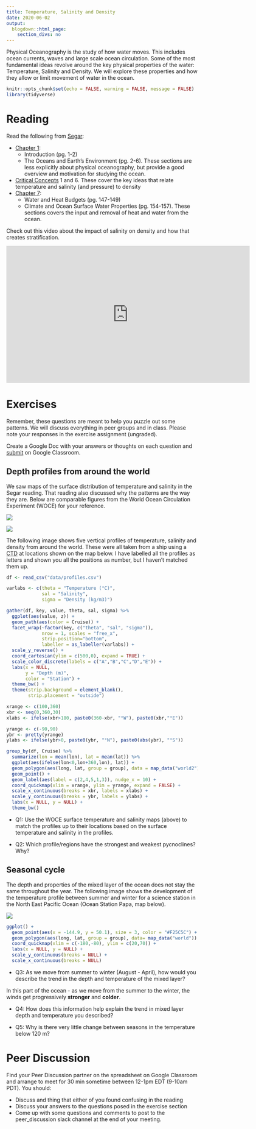 ```yaml
---
title: Temperature, Salinity and Density
date: 2020-06-02
output:
  blogdown::html_page:
    section_divs: no
---
```


Physical Oceanography is the study of how water moves. This includes ocean currents, waves and large scale ocean circulation. Some of the most fundamental ideas revolve around the key physical properties of the water: Temperature, Salinity and Density. We will explore these properties and how they allow or limit movement of water in the ocean.


```r
knitr::opts_chunk$set(echo = FALSE, warning = FALSE, message = FALSE)
library(tidyverse)
```


# Reading{#reading}

Read the following from [Segar](https://www.reefimages.com/oceansci.php):

- [Chapter 1](https://www.reefimages.com/oceans/SegarOcean4Chap01.pdf):
    + Introduction (pg. 1-2)
    + The Oceans and Earth's Environment (pg. 2-6). These sections are less explicitly about physical oceanography, but provide a good overview and motivation for studying the ocean.
- [Critical Concepts](https://www.reefimages.com/oceans/SegarOcean4CritCon.pdf) 1 and 6. These cover the key ideas that relate temperature and salinity (and pressure) to density
- [Chapter 7](https://www.reefimages.com/oceans/SegarOcean4Chap07.pdf): 
    + Water and Heat Budgets (pg. 147-149)
    + Climate and Ocean Surface Water Properties (pg. 154-157). These sections covers the input and removal of heat and water from the ocean.

Check out this video about the impact of salinity on density and how that creates stratification.

<iframe src="https://player.vimeo.com/video/424923752" width="640" height="360" frameborder="0" allow="autoplay; fullscreen" allowfullscreen></iframe>

# Exercises

Remember, these questions are meant to help you puzzle out some patterns. We will discuss everything in peer groups and in class. Please note your responses in the exercise assignment (ungraded).

Create a Google Doc with your answers or thoughts on each question and [submit](https://classroom.google.com/u/4/c/ODEyOTAzMjY5MjJa/a/ODgzODk1NTQyNTda/details) on Google Classroom.

## Depth profiles from around the world

We saw maps of the surface distribution of temperature and salinity in the Segar reading. That reading also discussed why the patterns are the way they are. Below are comparable figures from the World Ocean Circulation Experiment (WOCE) for your reference.

![](/images/woce_surf_temp.png)

![](/images/woce_surf_sal.png)

The following image shows five vertical profiles of temperature, salinity and density from around the world. These were all taken from a ship using a [CTD](https://www.whoi.edu/what-we-do/explore/instruments/instruments-sensors-samplers/conductivity-temperature-depth-ctd-sensors/) at locations shown on the map below. I have labelled all the profiles as letters and shown you all the positions as number, but I haven't matched them up.

```r
df <- read_csv("data/profiles.csv")

varlabs <- c(theta = "Temperature (°C)",
             sal = "Salinity",
             sigma = "Density (kg/m3)")

gather(df, key, value, theta, sal, sigma) %>%
  ggplot(aes(value, z)) +
  geom_path(aes(color = Cruise)) +
  facet_wrap(~factor(key, c("theta", "sal", "sigma")), 
             nrow = 1, scales = "free_x", 
             strip.position="bottom",
             labeller = as_labeller(varlabs)) +
  scale_y_reverse() +
  coord_cartesian(ylim = c(500,0), expand = TRUE) +
  scale_color_discrete(labels = c("A","B","C","D","E")) +
  labs(x = NULL,
       y = "Depth (m)",
       color = "Station") +
  theme_bw() +
  theme(strip.background = element_blank(),
        strip.placement = "outside")
```

```r
xrange <- c(100,360)
xbr <- seq(0,360,30)
xlabs <- ifelse(xbr>180, paste0(360-xbr, "°W"), paste0(xbr,"°E"))

yrange <- c(-90,90)
ybr <- pretty(yrange)
ylabs <- ifelse(ybr>0, paste0(ybr, "°N"), paste0(abs(ybr), "°S"))

group_by(df, Cruise) %>% 
  summarize(lon = mean(lon), lat = mean(lat)) %>%
  ggplot(aes(ifelse(lon<0,lon+360,lon), lat)) +
  geom_polygon(aes(long, lat, group = group), data = map_data("world2"), fill = "grey50") +
  geom_point() +
  geom_label(aes(label = c(2,4,5,1,3)), nudge_x = 10) +
  coord_quickmap(xlim = xrange, ylim = yrange, expand = FALSE) +
  scale_x_continuous(breaks = xbr, labels = xlabs) +
  scale_y_continuous(breaks = ybr, labels = ylabs) +
  labs(x = NULL, y = NULL) +
  theme_bw()

```

* Q1: Use the WOCE surface temperature and salinity maps (above) to match the profiles up to their locations based on the surface temperature and salinity in the profiles.

* Q2: Which profile/regions have the strongest and weakest pycnoclines? Why?

## Seasonal cycle

The depth and properties of the mixed layer of the ocean does not stay the same throughout the year. The following image shows the development of the temperature profile between summer and winter for a science station in the North East Pacific Ocean (Ocean Station Papa, map below).

![](/images/annual_cycle.jpg)
```r
ggplot() +
  geom_point(aes(x = -144.9, y = 50.1), size = 3, color = "#F25C5C") +
  geom_polygon(aes(long, lat, group = group), data= map_data("world")) +
  coord_quickmap(xlim = c(-180,-80), ylim = c(20,70)) +
  labs(x = NULL, y = NULL) +
  scale_y_continuous(breaks = NULL) +
  scale_x_continuous(breaks = NULL)
```


* Q3: As we move from summer to winter (August - April), how would you describe the trend in the depth and temperature of the mixed layer? 

In this part of the ocean - as we move from the summer to the winter, the winds get progressively __stronger__ and __colder__.

* Q4: How does this information help explain the trend in mixed layer depth and temperature you described?

* Q5: Why is there very little change between seasons in the temperature below 120 m?

# Peer Discussion

Find your Peer Discussion partner on the spreadsheet on Google Classroom and arrange to meet for 30 min sometime between 12-1pm EDT (9-10am PDT). You should:

- Discuss and thing that either of you found confusing in the reading
- Discuss your answers to the questions posed in the exercise section
- Come up with some questions and comments to post to the peer_discussion slack channel at the end of your meeting.